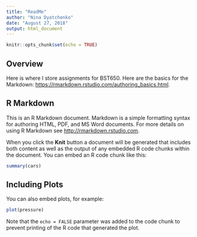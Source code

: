 ```yaml
---
title: "ReadMe"
author: "Nina Dyatchenko"
date: "August 27, 2018"
output: html_document
---
```


```r
knitr::opts_chunk$set(echo = TRUE)
```


## Overview

Here is where I store assignments for BST650. Here are the basics for the Markdown: <https://rmarkdown.rstudio.com/authoring_basics.html>.


## R Markdown

This is an R Markdown document. Markdown is a simple formatting syntax for authoring HTML, PDF, and MS Word documents. For more details on using R Markdown see <http://rmarkdown.rstudio.com>.

When you click the **Knit** button a document will be generated that includes both content as well as the output of any embedded R code chunks within the document. You can embed an R code chunk like this:

```r
summary(cars)
```

## Including Plots

You can also embed plots, for example:

```r
plot(pressure)
```

Note that the `echo = FALSE` parameter was added to the code chunk to prevent printing of the R code that generated the plot.
